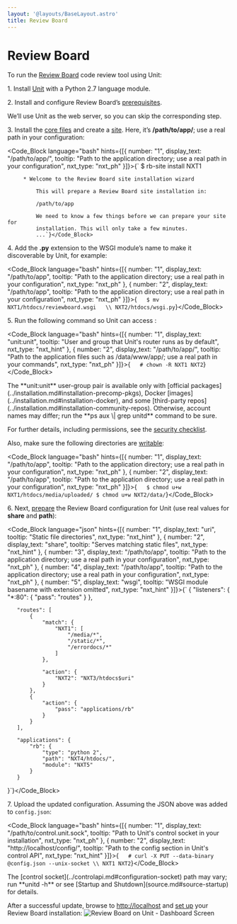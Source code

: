 ```yaml
---
layout: '@layouts/BaseLayout.astro'
title: Review Board
---
```

# Review Board

To run the [Review Board](https://www.reviewboard.org) code review tool using Unit:

1\. Install [Unit](../installation.md#installation-precomp-pkgs) with a Python 2.7 language module.

2\. Install and configure Review Board’s [prerequisites](https://www.reviewboard.org/docs/manual/dev/admin/installation/linux/#before-you-begin).

<Note type="note">
We’ll use Unit as the web server, so you can skip the corresponding step.
</Note>

3\. Install the [core files](https://www.reviewboard.org/docs/manual/dev/admin/installation/linux/#installing-review-board) and create a [site](https://www.reviewboard.org/docs/manual/dev/admin/installation/creating-sites/). Here, it’s **/path/to/app/**; use a real path in your configuration:

<Code_Block language="bash" hints={[{ number: "1", display_text: "/path/to/app/", tooltip: "Path to the application directory; use a real path in your configuration", nxt_type: "nxt_ph" }]}>{`   $ rb-site install NXT1

         * Welcome to the Review Board site installation wizard

             This will prepare a Review Board site installation in:

             /path/to/app

             We need to know a few things before we can prepare your site for
             installation. This will only take a few minutes.
             ...`}</Code_Block>

4\. Add the **.py** extension to the WSGI module’s name to make it discoverable by Unit, for example:

<Code_Block language="bash" hints={[{ number: "1", display_text: "/path/to/app", tooltip: "Path to the application directory; use a real path in your configuration", nxt_type: "nxt_ph" }, { number: "2", display_text: "/path/to/app", tooltip: "Path to the application directory; use a real path in your configuration", nxt_type: "nxt_ph" }]}>{`   $ mv NXT1/htdocs/reviewboard.wsgi   \\
        NXT2/htdocs/wsgi.py`}</Code_Block>

5\. Run the following command so Unit can access :

<Code_Block language="bash" hints={[{ number: "1", display_text: "unit:unit", tooltip: "User and group that Unit's router runs as by default", nxt_type: "nxt_hint" }, { number: "2", display_text: "/path/to/app/", tooltip: "Path to the application files such as /data/www/app/; use a real path in your commands", nxt_type: "nxt_ph" }]}>{`   # chown -R NXT1 NXT2`}</Code_Block>

<Note type="note">
The **unit:unit** user-group pair is available only with [official packages](../installation.md#installation-precomp-pkgs), Docker [images](../installation.md#installation-docker), and some [third-party repos](../installation.md#installation-community-repos). Otherwise, account names may differ; run the **ps aux \| grep unitd** command to be sure.
</Note>

For further details, including permissions, see the [security checklist](security.md#security-apps).

Also, make sure the following directories are [writable](https://www.reviewboard.org/docs/manual/dev/admin/installation/creating-sites/#changing-permissions):

<Code_Block language="bash" hints={[{ number: "1", display_text: "/path/to/app", tooltip: "Path to the application directory; use a real path in your configuration", nxt_type: "nxt_ph" }, { number: "2", display_text: "/path/to/app", tooltip: "Path to the application directory; use a real path in your configuration", nxt_type: "nxt_ph" }]}>{`   $ chmod u+w NXT1/htdocs/media/uploaded/
   $ chmod u+w NXT2/data/`}</Code_Block>

6\. Next, [prepare](../configuration.md#configuration-python) the Review Board configuration for Unit (use real values for **share** and **path**):

<Code_Block language="json" hints={[{ number: "1", display_text: "uri", tooltip: "Static file directories", nxt_type: "nxt_hint" }, { number: "2", display_text: "share", tooltip: "Serves matching static files", nxt_type: "nxt_hint" }, { number: "3", display_text: "/path/to/app", tooltip: "Path to the application directory; use a real path in your configuration", nxt_type: "nxt_ph" }, { number: "4", display_text: "/path/to/app", tooltip: "Path to the application directory; use a real path in your configuration", nxt_type: "nxt_ph" }, { number: "5", display_text: "wsgi", tooltip: "WSGI module basename with extension omitted", nxt_type: "nxt_hint" }]}>{`   {
       "listeners": {
           "*:80": {
               "pass": "routes"
           }
       },

       "routes": [
           {
               "match": {
                   "NXT1": [
                       "/media/*",
                       "/static/*",
                       "/errordocs/*"
                   ]
               },

               "action": {
                   "NXT2": "NXT3/htdocs$uri"
               }
           },
           {
               "action": {
                   "pass": "applications/rb"
               }
           }
       ],

       "applications": {
           "rb": {
               "type": "python 2",
               "path": "NXT4/htdocs/",
               "module": "NXT5"
           }
       }
   }`}</Code_Block>

7\. Upload the updated configuration.  Assuming the JSON above was added to `config.json`:

<Code_Block language="bash" hints={[{ number: "1", display_text: "/path/to/control.unit.sock", tooltip: "Path to Unit's control socket in your installation", nxt_type: "nxt_ph" }, { number: "2", display_text: "http://localhost/config/", tooltip: "Path to the config section in Unit's control API", nxt_type: "nxt_hint" }]}>{`   # curl -X PUT --data-binary @config.json --unix-socket \\
          NXT1 NXT2`}</Code_Block>

<Note type="note">
The [control socket](../controlapi.md#configuration-socket) path may vary; run **unitd -h** or see [Startup and Shutdown](source.md#source-startup) for details.
</Note>

After a successful update, browse to [http://localhost](http://localhost) and [set up](https://www.reviewboard.org/docs/manual/dev/admin/#configuring-review-board) your Review Board installation: ![Review Board on Unit - Dashboard Screen](/images/reviewboard.png)